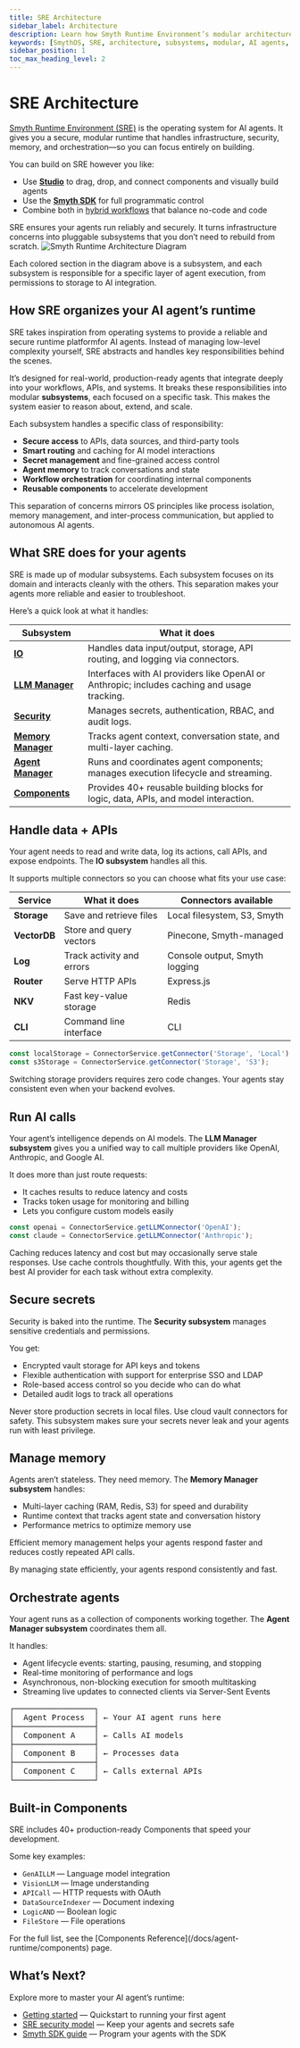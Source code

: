 ```yaml
---
title: SRE Architecture
sidebar_label: Architecture
description: Learn how Smyth Runtime Environment’s modular architecture works behind the scenes to run your AI agents efficiently and securely.
keywords: [SmythOS, SRE, architecture, subsystems, modular, AI agents, runtime, storage, LLM, security]
sidebar_position: 1
toc_max_heading_level: 2
---
```


# SRE Architecture

[Smyth Runtime Environment (SRE)](https://github.com/SmythOS/smyth-runtime/) is the operating system for AI agents. It gives you a secure, modular runtime that handles infrastructure, security, memory, and orchestration—so you can focus entirely on building.

You can build on SRE however you like:
- Use [**Studio**](/docs/agent-studio/overview) to drag, drop, and connect components and visually build agents  
- Use the [**Smyth SDK**](/docs/agent-runtime/sdk-guide) for full programmatic control  
- Combine both in [hybrid workflows](/docs/agent-runtime/hybrid-workflows) that balance no-code and code

<InfoCallout title="Why this architecture matters">
SRE ensures your agents run reliably and securely. It turns infrastructure concerns into pluggable subsystems that you don’t need to rebuild from scratch.
</InfoCallout>
<Image src="/img/sre/sre-diagram.png" alt="Smyth Runtime Architecture Diagram" caption="SRE is composed of modular subsystems that work together to run your agents" />

Each colored section in the diagram above is a subsystem, and each subsystem is responsible for a specific layer of agent execution, from permissions to storage to AI integration.

<Divider />

## How SRE organizes your AI agent’s runtime
SRE takes inspiration from operating systems to provide a reliable and secure runtime platformfor AI agents. Instead of managing low-level complexity yourself, SRE abstracts and handles key responsibilities behind the scenes.

It’s designed for real-world, production-ready agents that integrate deeply into your workflows, APIs, and systems. It breaks these responsibilities into modular **subsystems**, each focused on a specific task. This makes the system easier to reason about, extend, and scale.

Each subsystem handles a specific class of responsibility:

- **Secure access** to APIs, data sources, and third-party tools
- **Smart routing** and caching for AI model interactions
- **Secret management** and fine-grained access control
- **Agent memory** to track conversations and state
- **Workflow orchestration** for coordinating internal components
- **Reusable components** to accelerate development

This separation of concerns mirrors OS principles like process isolation, memory management, and inter-process communication, but applied to autonomous AI agents.

## What SRE does for your agents

SRE is made up of modular subsystems. Each subsystem focuses on its domain and interacts cleanly with the others. This separation makes your agents more reliable and easier to troubleshoot.

Here’s a quick look at what it handles:

| **Subsystem**       | **What it does**                                                                 |
|---------------------|----------------------------------------------------------------------------------|
| [**IO**](#handle-data--apis)                | Handles data input/output, storage, API routing, and logging via connectors.         |
| [**LLM Manager**](#run-ai-calls)            | Interfaces with AI providers like OpenAI or Anthropic; includes caching and usage tracking. |
| [**Security**](#secure-secrets)             | Manages secrets, authentication, RBAC, and audit logs.                                |
| [**Memory Manager**](#manage-memory)        | Tracks agent context, conversation state, and multi-layer caching.                   |
| [**Agent Manager**](#orchestrate-agents)    | Runs and coordinates agent components; manages execution lifecycle and streaming.     |
| [**Components**](#built-in-components)      | Provides 40+ reusable building blocks for logic, data, APIs, and model interaction.   |

## Handle data + APIs

Your agent needs to read and write data, log its actions, call APIs, and expose endpoints. The **IO subsystem** handles all this.

It supports multiple connectors so you can choose what fits your use case:

| Service      | What it does               | Connectors available          |
| ------------ | ------------------------- | ----------------------------- |
| **Storage**  | Save and retrieve files   | Local filesystem, S3, Smyth   |
| **VectorDB** | Store and query vectors   | Pinecone, Smyth-managed       |
| **Log**      | Track activity and errors | Console output, Smyth logging |
| **Router**   | Serve HTTP APIs           | Express.js                    |
| **NKV**      | Fast key-value storage    | Redis                        |
| **CLI**      | Command line interface    | CLI                         |

```typescript
const localStorage = ConnectorService.getConnector('Storage', 'Local');
const s3Storage = ConnectorService.getConnector('Storage', 'S3');
```

<TipCallout title="Pro tip">
Switching storage providers requires zero code changes. Your agents stay consistent even when your backend evolves.
</TipCallout>

## Run AI calls

Your agent’s intelligence depends on AI models. The **LLM Manager subsystem** gives you a unified way to call multiple providers like OpenAI, Anthropic, and Google AI.

It does more than just route requests:

- It caches results to reduce latency and costs  
- Tracks token usage for monitoring and billing  
- Lets you configure custom models easily  

```typescript
const openai = ConnectorService.getLLMConnector('OpenAI');
const claude = ConnectorService.getLLMConnector('Anthropic');
```
<WarningCallout title="Important">
Caching reduces latency and cost but may occasionally serve stale responses. Use cache controls thoughtfully.
</WarningCallout>
With this, your agents get the best AI provider for each task without extra complexity.

## Secure secrets

Security is baked into the runtime. The **Security subsystem** manages sensitive credentials and permissions.

You get:

- Encrypted vault storage for API keys and tokens  
- Flexible authentication with support for enterprise SSO and LDAP  
- Role-based access control so you decide who can do what  
- Detailed audit logs to track all operations  

<WarningCallout title="Security reminder">
Never store production secrets in local files. Use cloud vault connectors for safety.
</WarningCallout>
This subsystem makes sure your secrets never leak and your agents run with least privilege.

## Manage memory

Agents aren’t stateless. They need memory. The **Memory Manager subsystem** handles:

- Multi-layer caching (RAM, Redis, S3) for speed and durability  
- Runtime context that tracks agent state and conversation history  
- Performance metrics to optimize memory use  

<InfoCallout title="Did you know?">
Efficient memory management helps your agents respond faster and reduces costly repeated API calls.
</InfoCallout>

By managing state efficiently, your agents respond consistently and fast.

## Orchestrate agents

Your agent runs as a collection of components working together. The **Agent Manager subsystem** coordinates them all.

It handles:

- Agent lifecycle events: starting, pausing, resuming, and stopping  
- Real-time monitoring of performance and logs  
- Asynchronous, non-blocking execution for smooth multitasking  
- Streaming live updates to connected clients via Server-Sent Events  

<pre>
┌─────────────────┐
│  Agent Process  │ ← Your AI agent runs here
├─────────────────┤
│  Component A    │ ← Calls AI models
├─────────────────┤
│  Component B    │ ← Processes data
├─────────────────┤
│  Component C    │ ← Calls external APIs
└─────────────────┘
</pre>

## Built-in Components

SRE includes 40+ production-ready Components that speed your development.

Some key examples:

- `GenAILLM` — Language model integration  
- `VisionLLM` — Image understanding  
- `APICall` — HTTP requests with OAuth  
- `DataSourceIndexer` — Document indexing  
- `LogicAND` — Boolean logic  
- `FileStore` — File operations  

<InfoCallout title="Explore more">
For the full list, see the [Components Reference](/docs/agent-runtime/components) page.
</InfoCallout>

## What’s Next?

Explore more to master your AI agent’s runtime:

- [Getting started](/docs/agent-runtime/quickstart) — Quickstart to running your first agent  
- [SRE security model](/docs/agent-runtime/security) — Keep your agents and secrets safe  
- [Smyth SDK guide](/docs/agent-runtime/sdk-guide) — Program your agents with the SDK  
